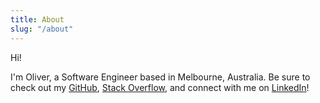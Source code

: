 ```yaml
---
title: About
slug: "/about"
---
```


Hi!

I'm Oliver, a Software Engineer based in Melbourne, Australia. Be sure to check out my [GitHub](https://github.com/olibyte), [Stack Overflow](https://stackoverflow.com/users/22069436/oliver), and connect with me on [LinkedIn](https://www.linkedin.com/in/olivercbennett)!